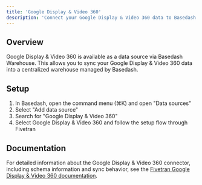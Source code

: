 ```yaml
---
title: 'Google Display & Video 360'
description: 'Connect your Google Display & Video 360 data to Basedash'
---
```


## Overview

Google Display & Video 360 is available as a data source via Basedash Warehouse. This allows you to sync your Google Display & Video 360 data into a centralized warehouse managed by Basedash.

## Setup

1. In Basedash, open the command menu (⌘K) and open "Data sources"
2. Select "Add data source"
3. Search for "Google Display & Video 360"
4. Select Google Display & Video 360 and follow the setup flow through Fivetran

## Documentation

For detailed information about the Google Display & Video 360 connector, including schema information and sync behavior, see the [Fivetran Google Display & Video 360 documentation](https://fivetran.com/docs/connectors/applications/google-display-and-video-360).
